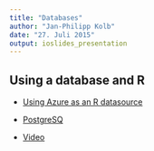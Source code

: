 ```yaml
---
title: "Databases"
author: "Jan-Philipp Kolb"
date: "27. Juli 2015"
output: ioslides_presentation
---
```


## Using a database and R

- [Using Azure as an R datasource](http://www.r-bloggers.com/using-azure-as-an-r-datasource-part-2-pulling-data-from-mysqlmariadb/)

- [PostgreSQ](http://wiki.openstreetmap.org/wiki/PostgreSQL)

- [Video](https://www.youtube.com/watch?v=2AVnuu4Ty_A)
